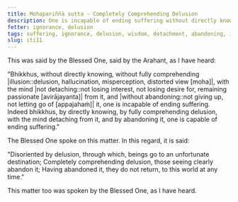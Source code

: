 ```yaml
---
title: Mohapariññā sutta - Completely Comprehending Delusion
description: One is incapable of ending suffering without directly knowing, not completely comprehending delusion, without the mind not detaching from it and without abandoning it. One is capable of ending suffering by directly knowing, by fully comprehending delusion, with the mind detaching from it, and by abandoning it.
fetter: ignorance, delusion
tags: suffering, ignorance, delusion, wisdom, detachment, abandoning, iti
slug: iti11
---
```


This was said by the Blessed One, said by the Arahant, as I have heard:

"Bhikkhus, without directly knowing, without fully comprehending |illusion::delusion, hallucination, misperception, distorted view [moha]|, with the mind |not detaching::not losing interest, not losing desire for, remaining passionate [avirājayanta]| from it, and |without abandoning::not giving up, not letting go of [appajahaṁ]| it, one is incapable of ending suffering. Indeed bhikkhus, by directly knowing, by fully comprehending delusion, with the mind detaching from it, and by abandoning it, one is capable of ending suffering."

The Blessed One spoke on this matter. In this regard, it is said:

"Disoriented by delusion, through which,
beings go to an unfortunate destination;
Completely comprehending delusion,
those seeing clearly abandon it;
Having abandoned it, they do not return,
to this world at any time."

This matter too was spoken by the Blessed One, as I have heard.
